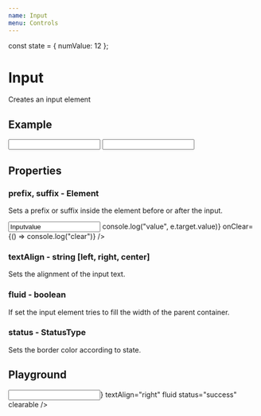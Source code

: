 ```yaml
---
name: Input
menu: Controls
---
```


const state = { numValue: 12 };

# Input

Creates an input element

## Example

<Row itemSpace="large">
    <Input suffix="€" fluid/>
    <Input suffix="€" fluid/>
</Row>

## Properties

### prefix, suffix - Element

Sets a prefix or suffix inside the element before or after the input.

<Inline>
    <Input
        prefix="P"
        suffix="S"
        value="Inputvalue"
        clearable
        onChange={e => console.log("value", e.target.value)}
        onClear={() => console.log("clear")}
    />
</Inline>

### textAlign - string [left, right, center]

Sets the alignment of the input text.

### fluid - boolean

If set the input element tries to fill the width of the parent container.

### status - StatusType

Sets the border color according to state.

## Playground

<Playground>
    <Row>
        <Filler>
            <Input
                prefix="$"
                suffix={<Icon icon="times" />}
                textAlign="right"
                fluid
                status="success"
                clearable
            />
        </Filler>
    </Row>
</Playground>
